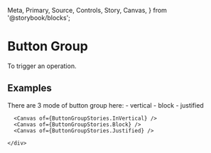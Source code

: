   Meta,
  Primary,
  Source,
  Controls,
  Story,
  Canvas,
} from '@storybook/blocks';


<Meta of={ButtonGroupStories} />

# Button Group
To trigger an operation.

<Primary />
<Controls />

## Examples

<div className="story-layout-ex">
  <div className="story-layout-ex--section">
    <div className="story-card-ex">
      There are 3 mode of button group here:
      - vertical 
      - block 
      - justified 
      
      <Canvas of={ButtonGroupStories.InVertical} />
      <Canvas of={ButtonGroupStories.Block} />
      <Canvas of={ButtonGroupStories.Justified} />

    </div>
  </div>
</div>
